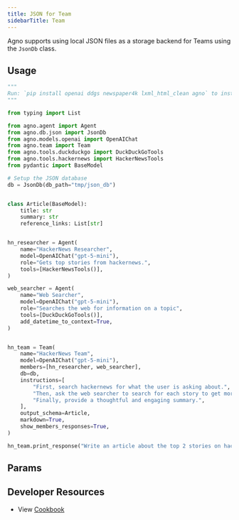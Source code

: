 ```yaml
---
title: JSON for Team
sidebarTitle: Team
---
```


Agno supports using local JSON files as a storage backend for Teams using the `JsonDb` class.

## Usage

```python json_for_team.py
"""
Run: `pip install openai ddgs newspaper4k lxml_html_clean agno` to install the dependencies
"""

from typing import List

from agno.agent import Agent
from agno.db.json import JsonDb
from agno.models.openai import OpenAIChat
from agno.team import Team
from agno.tools.duckduckgo import DuckDuckGoTools
from agno.tools.hackernews import HackerNewsTools
from pydantic import BaseModel

# Setup the JSON database
db = JsonDb(db_path="tmp/json_db")


class Article(BaseModel):
    title: str
    summary: str
    reference_links: List[str]


hn_researcher = Agent(
    name="HackerNews Researcher",
    model=OpenAIChat("gpt-5-mini"),
    role="Gets top stories from hackernews.",
    tools=[HackerNewsTools()],
)

web_searcher = Agent(
    name="Web Searcher",
    model=OpenAIChat("gpt-5-mini"),
    role="Searches the web for information on a topic",
    tools=[DuckDuckGoTools()],
    add_datetime_to_context=True,
)


hn_team = Team(
    name="HackerNews Team",
    model=OpenAIChat("gpt-5-mini"),
    members=[hn_researcher, web_searcher],
    db=db,
    instructions=[
        "First, search hackernews for what the user is asking about.",
        "Then, ask the web searcher to search for each story to get more information.",
        "Finally, provide a thoughtful and engaging summary.",
    ],
    output_schema=Article,
    markdown=True,
    show_members_responses=True,
)

hn_team.print_response("Write an article about the top 2 stories on hackernews")
```

## Params

<Snippet file="db-json-params.mdx" />

## Developer Resources

- View [Cookbook](https://github.com/agno-agi/agno/tree/main/cookbook/db/json/json_for_team.py)